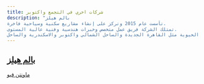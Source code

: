```yaml
---
title: شركات اخري في التجمع واكتوبر
description: "بالم هيلز
تأسست عام 2015 وتركز على إنشاء مشاريع سكنية وسياحية فاخرة.
تمتلك الشركة فريق عمل متخصص وخبرات هندسية وفنية عالية المستوى.
تركز مشاريع الشركة على المناطق الحيوية مثل القاهرة الجديدة والساحل الشمالي واكتوبر والاسكندرية والساحل."
---
```


[بالم هيلز](https://www.palmhills.properties/ "بالم هيلز")
---
[ماونتن فيو](https://mountainview.city/ "ماونتن فيو مصر")
